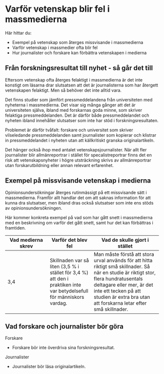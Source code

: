 # Varför vetenskap blir fel i massmedierna {#media}

Här hittar du:

- Exempel på vetenskap som återges missvisande i massmedierna
- Varför vetenskap i massmedier ofta blir fel
- Hur journalister och forskare kan förbättra vetenskapen i medierna

## Från forskningsresultat till nyhet - så går det till

Eftersom vetenskap ofta återges felaktigt i massmedierna är det inte konstigt om läsarna drar slutsatsen att det är journalisterna som har återgett vetenskapen felaktigt. Men så behöver det inte alltid vara.

Det finns studier som jämfört pressmeddelandena från universiteten med nyheterna i massmedierna. Det visar sig många gånger att det är universiteten själva, ibland med forskarnas goda minne, som skriver felaktiga pressmeddelanden. Det är därför både pressmeddelandet och nyheten ibland innehåller slutsatser som inte har stöd i forskningsresultaten.

Problemet är därför tvåfalt: forskare och universitet som skriver vilseledande pressmeddelanden samt journalister som kopierar och klistrar in pressmeddelandet i nyheten utan att källkritiskt granska originalartikeln.

Det hänger också ihop med antalet vetenskapsjournalister. När allt fler journalister blir allmänreportrar i stället för specalistreportrar finns det en risk att vetenskapsnyheter i högre utsträckning skrivs av allmänreportrar utan forskarutbildning eller annan relevant erfarenhet.

## Exempel på missvisande vetenskap i medierna

Opinionsundersökningar återges rutinmässigt på ett missvisande sätt i massmedierna. Framför allt handlar det om att saknas information för att kunna dra slutsatser, men ibland dras också slutsatser som inte ens stöds av opinionsundersökningen.

Här kommer konkreta exempel på vad som har gått snett i massmedierna med en beskrivning om varför det gått snett, samt hur det kan förbättras i framtiden. 

| Vad medierna skrev | Varför det blev fel | Vad de skulle gjort i stället |
| ------------------ | ------------------- | ----------------------------- |
| 3,4 | Skillnaden var så liten (3,5 % i stället för 3,4 %) att den i praktiken inte var betydelsefull för människors vardag. | Man måste förstå att stora urval används för att hitta riktigt små skillnader. Så när en studie är riktigt stor, flera hundratusentals deltagare eller mer, är det inte ett tecken på att studien är extra bra utan att forskarna letar efter små skillnader. |

## Vad forskare och journalister bör göra

Forskare

- Forskare bör inte överdriva sina forskningsresultat.

Journalister

- Journalister bör läsa originalartikeln.